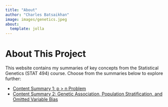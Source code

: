 ```yaml
---
title: "About"
author: "Charles Batsaikhan"
image: images/genetics.jpeg
about:
  template: jolla
---
```



<div id="particles-js" style="position: fixed; top: 0; left: 0; width: 100vw; height: 100vh; z-index: -1;"></div>

# About This Project


This website contains my summaries of key concepts from the Statistical Genetics (STAT 494) course. Choose from the summaries below to explore further:

- [Content Summary 1: p > n Problem](unit1.qmd)
- [Content Summary 2: Genetic Association, Population Stratification, and Omitted Variable Bias](unit2.qmd)



<script src="https://cdn.jsdelivr.net/particles.js/2.0.0/particles.min.js"></script>
<script>
  particlesJS('particles-js', {
    particles: {
      number: { value: 80, density: { enable: true, value_area: 800 } },
      color: { value: '#007bff' },
      shape: { type: 'circle' },
      opacity: { value: 0.5, random: true },
      size: { value: 3, random: true },
      move: { enable: true, speed: 3 }
    }
  });
</script>
